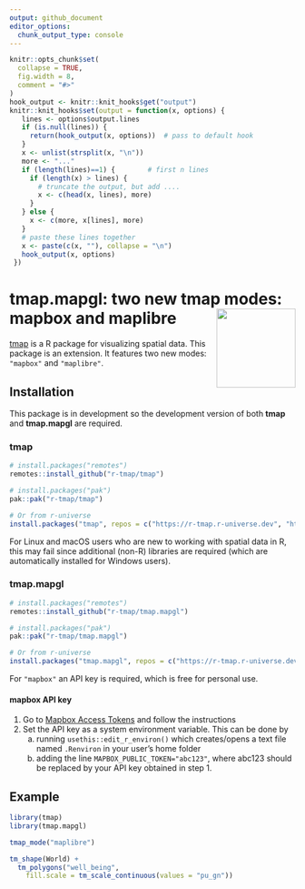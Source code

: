 ```yaml
---
output: github_document
editor_options: 
  chunk_output_type: console
---
```


```r
knitr::opts_chunk$set(
  collapse = TRUE,
  fig.width = 8,
  comment = "#>"
)
hook_output <- knitr::knit_hooks$get("output")
knitr::knit_hooks$set(output = function(x, options) {
   lines <- options$output.lines
   if (is.null(lines)) {
     return(hook_output(x, options))  # pass to default hook
   }
   x <- unlist(strsplit(x, "\n"))
   more <- "..."
   if (length(lines)==1) {        # first n lines
     if (length(x) > lines) {
       # truncate the output, but add ....
       x <- c(head(x, lines), more)
     }
   } else {
     x <- c(more, x[lines], more)
   }
   # paste these lines together
   x <- paste(c(x, ""), collapse = "\n")
   hook_output(x, options)
 })
```

# tmap.mapgl: two new tmap modes: mapbox and maplibre <img src="man/figures/logo.png" align="right" height="139" alt="" />

[tmap](https://r-tmap.github.io/tmap/) is a R package for visualizing spatial data. This package is an extension. It features two new modes: `"mapbox"` and `"maplibre"`.



## Installation

This package is in development so the development version of both **tmap** and **tmap.mapgl** are required. 

### tmap

```r
# install.packages("remotes")
remotes::install_github("r-tmap/tmap")

# install.packages("pak")
pak::pak("r-tmap/tmap")

# Or from r-universe
install.packages("tmap", repos = c("https://r-tmap.r-universe.dev", "https://cloud.r-project.org"))
```

For Linux and macOS users who are new to working with spatial data in R, this may fail since additional (non-R) libraries are required (which are automatically installed for Windows users).

### tmap.mapgl

```r
# install.packages("remotes")
remotes::install_github("r-tmap/tmap.mapgl")

# install.packages("pak")
pak::pak("r-tmap/tmap.mapgl")

# Or from r-universe
install.packages("tmap.mapgl", repos = c("https://r-tmap.r-universe.dev", "https://cloud.r-project.org"))
```

For `"mapbox"` an API key is required, which is free for personal use.

#### mapbox API key

1. Go to [Mapbox Access Tokens](https://docs.mapbox.com/help/getting-started/access-tokens/) and follow the instructions
2. Set the API key as a system environment variable. This can be done by
    a. running `usethis::edit_r_environ()` which creates/opens a text file named `.Renviron` in your user's home folder
    b. adding the line `MAPBOX_PUBLIC_TOKEN="abc123"`, where abc123 should be replaced by your API key obtained in step 1.  


## Example

```r
library(tmap)
library(tmap.mapgl)

tmap_mode("maplibre")

tm_shape(World) + 
  tm_polygons("well_being",
    fill.scale = tm_scale_continuous(values = "pu_gn"))
```


